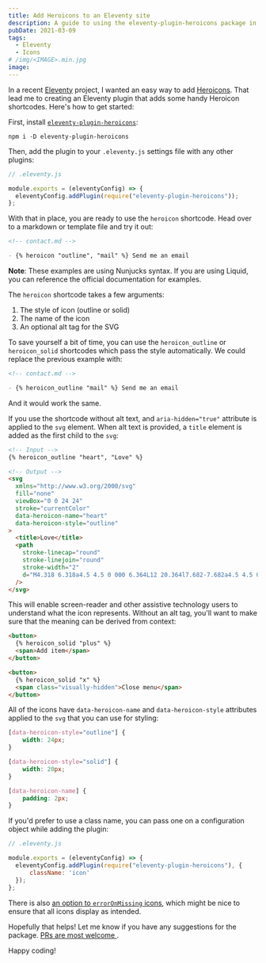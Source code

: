 ```yaml
---
title: Add Heroicons to an Eleventy site
description: A guide to using the eleventy-plugin-heroicons package in your Eleventy projects
pubDate: 2021-03-09
tags:
  - Eleventy
  - Icons
# /img/<IMAGE>.min.jpg
image:
---
```



In a recent [Eleventy](https://11ty.dev) project, I wanted an easy way to add [Heroicons](https://heroicons.com). That lead me to creating an Eleventy plugin that adds some handy Heroicon shortcodes. Here's how to get started:

First, install [`eleventy-plugin-heroicons`](https://npm.im/eleventy-plugin-heroicons):

```shell
npm i -D eleventy-plugin-heroicons
```

Then, add the plugin to your `.eleventy.js` settings file with any other plugins:

```js
// .eleventy.js

module.exports = (eleventyConfig) => {
  eleventyConfig.addPlugin(require("eleventy-plugin-heroicons"));
};
```

With that in place, you are ready to use the `heroicon` shortcode. Head over to a markdown or template file and try it out:


```md
<!-- contact.md -->

- {% heroicon "outline", "mail" %} Send me an email
```


**Note**: These examples are using Nunjucks syntax. If you are using Liquid, you can reference the official documentation for examples.

The `heroicon` shortcode takes a few arguments:

1. The style of icon (outline or solid)
2. The name of the icon
3. An optional alt tag for the SVG

To save yourself a bit of time, you can use the `heroicon_outline` or `heroicon_solid` shortcodes which pass the style automatically. We could replace the previous example with:


```md
<!-- contact.md -->

- {% heroicon_outline "mail" %} Send me an email
```


And it would work the same.

If you use the shortcode without alt text, and `aria-hidden="true"` attribute is applied to the `svg` element. When alt text is provided, a `title` element is added as the first child to the `svg`:


```html
<!-- Input -->
{% heroicon_outline "heart", "Love" %}

<!-- Output -->
<svg
  xmlns="http://www.w3.org/2000/svg"
  fill="none"
  viewBox="0 0 24 24"
  stroke="currentColor"
  data-heroicon-name="heart"
  data-heroicon-style="outline"
>
  <title>Love</title>
  <path
    stroke-linecap="round"
    stroke-linejoin="round"
    stroke-width="2"
    d="M4.318 6.318a4.5 4.5 0 000 6.364L12 20.364l7.682-7.682a4.5 4.5 0 00-6.364-6.364L12 7.636l-1.318-1.318a4.5 4.5 0 00-6.364 0z"
  />
</svg>
```


This will enable screen-reader and other assistive technology users to understand what the icon represents. Without an alt tag, you'll want to make sure that the meaning can be derived from context:


```html
<button>
  {% heroicon_solid "plus" %}
  <span>Add item</span>
</button>

<button>
  {% heroicon_solid "x" %}
  <span class="visually-hidden">Close menu</span>
</button>
```


All of the icons have `data-heroicon-name` and `data-heroicon-style` attributes applied to the `svg` that you can use for styling:

```css
[data-heroicon-style="outline"] {
    width: 24px;
}

[data-heroicon-style="solid"] {
    width: 20px;
}

[data-heroicon-name] {
    padding: 2px;
}
```

If you'd prefer to use a class name, you can pass one on a configuration object while adding the plugin:

```js
// .eleventy.js

module.exports = (eleventyConfig) => {
  eleventyConfig.addPlugin(require("eleventy-plugin-heroicons"), {
      className: 'icon'
  });
};
```

There is also [an option to `errorOnMissing` icons](https://github.com/SeanMcP/eleventy-plugin-heroicons#configuration), which might be nice to ensure that all icons display as intended.

Hopefully that helps! Let me know if you have any suggestions for the package. [PRs are most welcome <Emoji symbol="😊" />](https://github.com/SeanMcP/eleventy-plugin-heroicons/pulls).

Happy coding!
